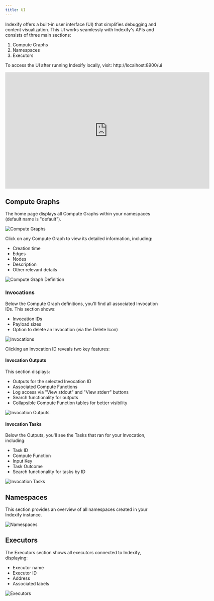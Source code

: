 ```yaml
---
title: UI
---
```


Indexify offers a built-in user interface (UI) that simplifies debugging and content visualization. This UI works seamlessly with Indexify's APIs and consists of three main sections:

1. Compute Graphs
2. Namespaces
3. Executors

To access the UI after running Indexify locally, visit: http://localhost:8900/ui

<iframe width="650" height="370" src="https://www.youtube.com/embed/nQl9o1xv4rk?si=Fu8j8VB2yt_dBK-C" filename="Indexify-UI" frameborder="0" allow="accelerometer; autoplay; clipboard-write; encrypted-media; gyroscope; picture-in-picture; web-share" allowfullscreen></iframe>

## Compute Graphs

The home page displays all Compute Graphs within your namespaces (default name is "default").

![Compute Graphs](/images/ui_compute_graphs.png)

Click on any Compute Graph to view its detailed information, including:
- Creation time
- Edges
- Nodes
- Description
- Other relevant details

![Compute Graph Definition](/images/ui_compute_graph_definition.png)

### Invocations

Below the Compute Graph definitions, you'll find all associated Invocation IDs. This section shows:
- Invocation IDs
- Payload sizes
- Option to delete an Invocation (via the Delete Icon)

![Invocations](/images/ui_invocations.png)

Clicking an Invocation ID reveals two key features:

#### Invocation Outputs

This section displays:
- Outputs for the selected Invocation ID
- Associated Compute Functions
- Log access via "View stdout" and "View stderr" buttons
- Search functionality for outputs
- Collapsible Compute Function tables for better visibility

![Invocation Outputs](/images/ui_invocation_outputs.png)

#### Invocation Tasks

Below the Outputs, you'll see the Tasks that ran for your Invocation, including:
- Task ID
- Compute Function
- Input Key
- Task Outcome
- Search functionality for tasks by ID

![Invocation Tasks](/images/ui_invocation_tasks.png)

## Namespaces

This section provides an overview of all namespaces created in your Indexify instance.

![Namespaces](/images/ui_namespaces.png)

## Executors

The Executors section shows all executors connected to Indexify, displaying:
- Executor name
- Executor ID
- Address
- Associated labels

![Executors](/images/ui_executors.png)